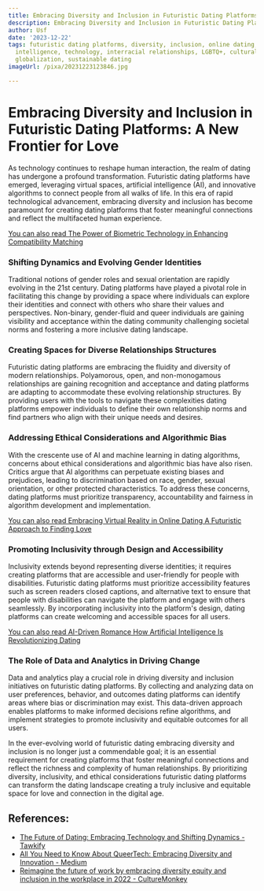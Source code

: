 ```yaml
---
title: Embracing Diversity and Inclusion in Futuristic Dating Platforms
description: Embracing Diversity and Inclusion in Futuristic Dating Platforms
author: Usf
date: '2023-12-22'
tags: futuristic dating platforms, diversity, inclusion, online dating, artificial
  intelligence, technology, interracial relationships, LGBTQ+, cultural differences,
  globalization, sustainable dating
imageUrl: /pixa/20231223123846.jpg

---
```

# Embracing Diversity and Inclusion in Futuristic Dating Platforms:  A New Frontier for Love

As technology continues to reshape human interaction, the realm of dating has  undergone a profound transformation. Futuristic dating platforms  have emerged, leveraging virtual spaces, artificial  intelligence (AI), and innovative algorithms  to connect people  from all walks of life.  In this era of rapid technological advancement, embracing  diversity and inclusion has become paramount for creating dating platforms that foster meaningful connections and reflect the multifaceted human  experience.

[You can also read The Power of Biometric Technology in Enhancing  Compatibility Matching](The%20Power%20of%20Biometric%20Technology%20in%20Enhancing%20Compatibility%20Matching)


### Shifting Dynamics and Evolving  Gender  Identities

Traditional notions of gender roles and sexual orientation are rapidly evolving in the 21st century. Dating platforms have played  a pivotal role in facilitating this change by providing a space where individuals can explore their identities and connect with others who share their values and perspectives. Non-binary, gender-fluid and queer individuals are gaining visibility and acceptance within the dating community challenging societal norms and fostering a more inclusive dating landscape.

### Creating Spaces for Diverse Relationships  Structures

Futuristic dating platforms are embracing  the fluidity and diversity of modern relationships.  Polyamorous, open, and non-monogamous relationships  are gaining recognition and acceptance and dating  platforms are adapting to  accommodate these evolving relationship structures. By providing users  with the tools to navigate these complexities dating platforms empower individuals  to define their own relationship norms and find partners  who align with their  unique needs and desires.

### Addressing Ethical  Considerations and Algorithmic  Bias

With the crescente  use of AI and machine learning in dating algorithms, concerns about ethical considerations and algorithmic bias have also risen. Critics argue that AI algorithms can perpetuate existing biases and prejudices, leading to discrimination based on  race, gender, sexual orientation, or other protected  characteristics.  To address these concerns, dating platforms must prioritize transparency, accountability and fairness in algorithm development  and implementation.

[You can also read Embracing Virtual Reality in Online Dating A Futuristic Approach to Finding Love](Embracing%20Virtual%20Reality%20in%20Online%20Dating%20A%20Futuristic%20Approach%20to%20Finding%20Love)


### Promoting Inclusivity through Design and Accessibility

Inclusivity extends beyond representing diverse identities; it requires creating platforms that are accessible and user-friendly for people with  disabilities. Futuristic dating platforms  must prioritize accessibility features such as  screen readers closed captions, and alternative text to ensure that people  with disabilities can navigate the platform and engage with others seamlessly.  By incorporating inclusivity into the  platform's design, dating platforms can create welcoming and accessible spaces for all users.

[You can also read AI-Driven Romance How Artificial Intelligence Is Revolutionizing Dating](AI-Driven%20Romance%20How%20Artificial%20Intelligence%20Is%20Revolutionizing%20Dating)


###  The Role of Data and Analytics in Driving Change

Data and  analytics  play a crucial  role in driving diversity and inclusion  initiatives  on futuristic dating  platforms. By collecting and analyzing data on user preferences, behavior, and outcomes dating platforms can identify areas where bias or discrimination may exist. This data-driven approach enables platforms to make  informed decisions refine algorithms, and implement strategies to promote inclusivity and equitable outcomes for  all users.


In the ever-evolving world of futuristic dating embracing diversity  and inclusion is no longer just a commendable goal; it is an essential requirement for creating platforms that foster meaningful connections  and reflect  the richness and complexity of  human relationships. By prioritizing diversity, inclusivity, and ethical considerations futuristic dating platforms can transform  the  dating landscape creating a truly inclusive and equitable space for love and connection  in  the digital age.

## References:
- [The Future of Dating: Embracing Technology and Shifting Dynamics - Tawkify](https://tawkify.com/blog/from-the-experts/the-future-of-dating-embracing-technology-and-shifting-dynamics/)
- [All You Need to Know About QueerTech: Embracing Diversity and Innovation - Medium](https://medium.com/international-school-of-ai-data-science/all-you-need-to-know-about-queertech-embracing-diversity-and-innovation-913d1b31eeaf)
- [Reimagine the future of work by embracing diversity equity and inclusion in the workplace in 2022 - CultureMonkey](https://www.culturemonkey.io/employee-engagement/future-of-work-by-diversity-equity-and-inclusion-in-the-workplace-in-2022/)
